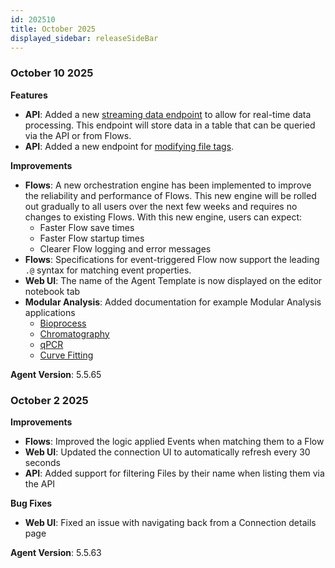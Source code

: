 ```yaml
---
id: 202510
title: October 2025
displayed_sidebar: releaseSideBar
---
```


### October 10 2025

**Features**
- **API**: Added a new [streaming data endpoint](../api/stream-data) to allow for real-time data processing. This endpoint will store data in a table that can be queried via the API or from Flows.
- **API**: Added a new endpoint for [modifying file tags](../api/modify-file-tags.api.mdx).

**Improvements**
- **Flows**: A new orchestration engine has been implemented to improve the reliability and performance of Flows. This new engine will be rolled out gradually to all users over the next few weeks and requires no changes to existing Flows. With this new engine, users can expect:
  - Faster Flow save times 
  - Faster Flow startup times 
  - Clearer Flow logging and error messages
- **Flows**: Specifications for event-triggered Flow now support the leading `.@` syntax for matching event properties.
- **Web UI**: The name of the Agent Template is now displayed on the editor notebook tab
- **Modular Analysis**: Added documentation for example Modular Analysis applications
  - [Bioprocess](../app/ma/apps/BioprocessApp.mdx)
  - [Chromatography](../app/ma/apps/CDSApp.mdx)
  - [qPCR](../app/ma/apps/qPCR.mdx)
  - [Curve Fitting](../app/ma/apps/CurveFittingApp.mdx)

**Agent Version**: 5.5.65


### October 2 2025

**Improvements**
- **Flows**: Improved the logic applied Events when matching them to a Flow
- **Web UI**: Updated the connection UI to automatically refresh every 30 seconds
- **API**: Added support for filtering Files by their name when listing them via the API

**Bug Fixes**
- **Web UI**: Fixed an issue with navigating back from a Connection details page

**Agent Version**: 5.5.63
